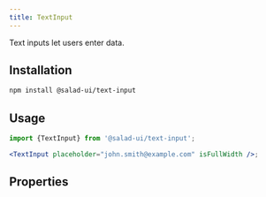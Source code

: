```yaml
---
title: TextInput
---
```



Text inputs let users enter data.

## Installation

```bash
npm install @salad-ui/text-input
```

## Usage

```jsx
import {TextInput} from '@salad-ui/text-input';

<TextInput placeholder="john.smith@example.com" isFullWidth />;
```

## Properties

<Props component={TextInput} />
